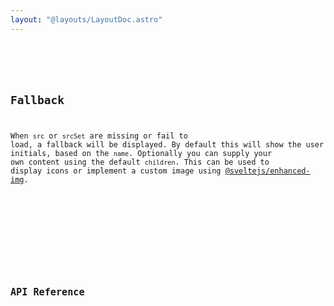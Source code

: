 ```yaml
---
layout: "@layouts/LayoutDoc.astro"
---
```




<Preview client:load>
  <Fragment slot="preview">
    <Example client:load />
  </Fragment>
  <Fragment slot="code">
    <Code code={ExampleRaw} lang="svelte" />
  </Fragment>
</Preview>

## Fallback

When `src` or `srcSet` are missing or fail to load, a fallback will be displayed. By default this will show the user initials, based on the `name`. Optionally you can supply your own content using the default `children`. This can be used to display icons or implement a custom image using [@sveltejs/enhanced-img](https://kit.svelte.dev/docs/images#sveltejs-enhanced-img).

<Preview client:load>
  <Fragment slot="preview">
    <ExampleFallback />
  </Fragment>
  <Fragment slot="code">
    <Code code={ExampleFallbackRaw} lang="svelte" />
  </Fragment>
</Preview>

## API Reference

<ApiTable />
